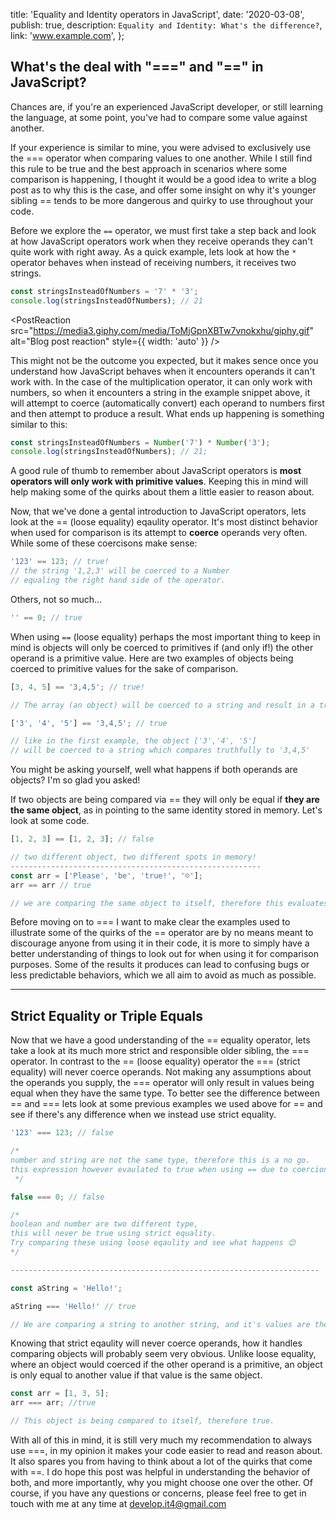   title: 'Equality and Identity operators in JavaScript',
  date: '2020-03-08',
  publish: true,
  description: `Equality and Identity: What's the difference?`,
  link: 'www.example.com',
};

## What's the deal with "===" and "==" in JavaScript?

Chances are, if you're an experienced JavaScript developer, or still learning
the language, at some point, you've had to compare some value against another.

If your experience is similar to mine, you were advised to exclusively use the === operator when comparing values to one another. While I still find this rule to be true and the best approach in scenarios where some comparison is happening, I thought it would be a good idea to write a blog post as to why this is the case, and offer some insight on why it's younger sibling == tends to be more dangerous and quirky to use throughout your code.

Before we explore the <code>==</code> operator, we must first take a step back
and look at how JavaScript operators work when they receive operands they
can't quite work with right away. As a quick example, lets look at how the <code>\*</code> operator behaves when instead of receiving numbers, it receives two
strings.

```javascript
const stringsInsteadOfNumbers = '7' * '3';
console.log(stringsInsteadOfNumbers); // 21
```

<PostReaction
  src="https://media3.giphy.com/media/ToMjGpnXBTw7vnokxhu/giphy.gif"
  alt="Blog post reaction"
  style={{ width: 'auto' }}
/>

This might not be the outcome you expected, but it makes sence once you understand how JavaScript behaves when it encounters operands it can't work with. In the case of the multiplication operator, it can only work with numbers, so when it encounters a string in the example snippet above, it will attempt to coerce (automatically convert) each operand to numbers first and then attempt to produce a result. What ends up happening is something similar to this:

```js
const stringsInsteadOfNumbers = Number('7') * Number('3');
console.log(stringsInsteadOfNumbers); // 21;
```

A good rule of thumb to remember about JavaScript operators is **most operators will only work with primitive values**. Keeping this in mind will help making some of the quirks about them a little easier to reason about.

Now, that we've done a gental introduction to JavaScript operators, lets look
at the == (loose equality) eqaulity operator. It's most distinct behavior when
used for comparison is its attempt to <strong>coerce</strong> operands very often. While
some of these coercisons make sense:

```js
'123' == 123; // true!
// the string '1,2,3' will be coerced to a Number
// equaling the right hand side of the operator.
```

Others, not so much...

```js
'' == 0; // true
```

When using <code>==</code> (loose equality) perhaps the most important thing to keep in mind is objects will only
be coerced to primitives if (and only if!) the other operand is a primitive value. Here are two examples of objects being
coerced to primitive values for the sake of comparison.

```js
[3, 4, 5] == '3,4,5'; // true!

// The array (an object) will be coerced to a string and result in a true comparison

['3', '4', '5'] == '3,4,5'; // true

// like in the first example, the object ['3','4', '5']
// will be coerced to a string which compares truthfully to '3,4,5'
```

You might be asking yourself, well what happens if both operands are objects? I'm so glad you asked!

If two objects are being compared via == they will only be equal if **they are the same object**, as in pointing to the same identity stored in memory. Let's look at some code.

```js
[1, 2, 3] == [1, 2, 3]; // false

// two different object, two different spots in memory!
--------------------------------------------------------
const arr = ['Please', 'be', 'true!', '☹'];
arr == arr // true

// we are comparing the same object to itself, therefore this evaluates to true
```

Before moving on to === I want to make clear the examples used to illustrate some of the quirks of the == operator are by no means meant to discourage anyone from using it in their code, it is more to simply have a better understanding of things to look out for when using it for comparison purposes. Some of the results it produces can lead to confusing bugs or less predictable behaviors, which we all aim to avoid as much as possible.

---

## Strict Equality or Triple Equals

Now that we have a good understanding of the == equality operator, lets take a look at its much more strict and responsible older sibling, the === operator. In contrast to the == (loose equality) operator the === (strict equality) will never coerce operands. Not making any assumptions about the operands you supply, the === operator will only result in values being equal when they have the same type. To better see the difference between == and === lets look at some previous examples we used above for == and see if there's any difference when we instead use strict equality.

```js
'123' === 123; // false

/*
number and string are not the same type, therefore this is a no go.
this expression however evaulated to true when using == due to coercion.
 */

false === 0; // false

/*
boolean and number are two different type,
this will never be true using strict equality.
Try comparing these using loose eqaulity and see what happens 😊
*/

---------------------------------------------------------------------

const aString = 'Hello!';

aString === 'Hello!' // true

// We are comparing a string to another string, and it's values are the same.
```

Knowing that strict eqaulity will never coerce operands, how it handles comparing objects will probably seem very obvious. Unlike loose equality, where an object would coerced if the other operand is a primitive, an object is only equal to another value if that value is the same object.

```js
const arr = [1, 3, 5];
arr === arr; //true

// This object is being compared to itself, therefore true.
```

With all of this in mind, it is still very much my recommendation to always
use ===, in my opinion it makes your code easier to read and reason about. It
also spares you from having to think about a lot of the quirks that come with
==. I do hope this post was helpful in understanding the behavior of both, and
more importantly, why you might choose one over the other. Of course, if you
have any questions or concerns, please feel free to get in touch with me at
any time at <a href="mailto:develop.it4@gmail.com">develop.it4@gmail.com</a>
